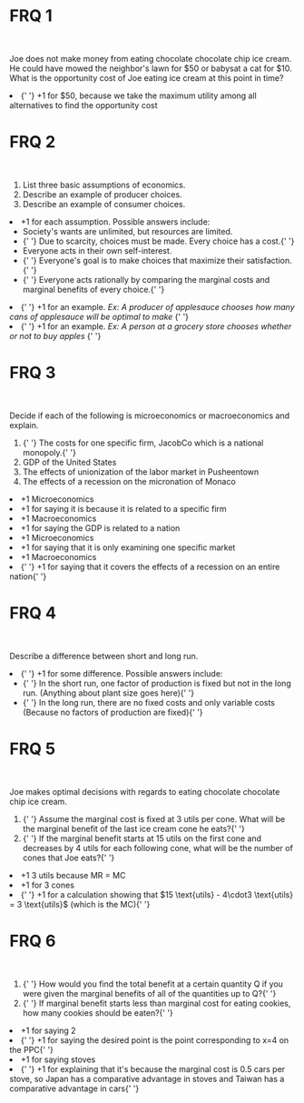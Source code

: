 
# FRQ 1

<br />

Joe does not make money from eating chocolate chocolate chip ice cream. He could have mowed the neighbor's lawn for &#36;50 or babysat a cat for &#36;10. What is the opportunity cost of Joe eating ice cream at this point in time?

<FRQ num={1} totalPoints={1}>
  <FRQCheck points={1}>
    <li>
      {' '}
      +1 for $50, because we take the maximum utility among all alternatives to find
      the opportunity cost
    </li>
  </FRQCheck>
</FRQ>

# FRQ 2

<br />

<ol className="alpha-list-mdx">
  <li> List three basic assumptions of economics. </li>
  <li> Describe an example of producer choices. </li>
  <li> Describe an example of consumer choices. </li>
</ol>

<FRQ num={2} totalPoints={3}>
  <FRQCheck points={1}>
    <li>
      +1 for each assumption. Possible answers include:
      <ul>
        <li> Society's wants are unlimited, but resources are limited. </li>
        <li>
          {' '}
          Due to scarcity, choices must be made. Every choice has a cost.{' '}
        </li>
        <li> Everyone acts in their own self-interest. </li>
        <li>
          {' '}
          Everyone's goal is to make choices that maximize their satisfaction.{' '}
        </li>
        <li>
          {' '}
          Everyone acts rationally by comparing the marginal costs and marginal benefits
          of every choice.{' '}
        </li>
      </ul>
    </li>
  </FRQCheck>
  <FRQCheck points={1}>
    <li>
      {' '}
      +1 for an example. <i>
        Ex: A producer of applesauce chooses how many cans of applesauce will be
        optimal to make
      </i>{' '}
    </li>
  </FRQCheck>
  <FRQCheck points={1}>
    <li>
      {' '}
      +1 for an example. <i>
        Ex: A person at a grocery store chooses whether or not to buy apples
      </i>{' '}
    </li>
  </FRQCheck>
</FRQ>

# FRQ 3

<br />

Decide if each of the following is microeconomics or macroeconomics and explain.

<ol className="alpha-list-mdx">
  <li>
    {' '}
    The costs for one specific firm, JacobCo which is a national monopoly.{' '}
  </li>
  <li> GDP of the United States </li>
  <li> The effects of unionization of the labor market in Pusheentown </li>
  <li> The effects of a recession on the micronation of Monaco </li>
</ol>

<FRQ num={3} totalPoints={8}>
  <FRQCheck points={2}>
    <li> +1 Microeconomics </li>
    <li> +1 for saying it is because it is related to a specific firm </li>
  </FRQCheck>
  <FRQCheck points={2}>
    <li> +1 Macroeconomics </li>
    <li> +1 for saying the GDP is related to a nation </li>
  </FRQCheck>
  <FRQCheck points={2}>
    <li> +1 Microeconomics </li>
    <li> +1 for saying that it is only examining one specific market </li>
  </FRQCheck>
  <FRQCheck points={2}>
    <li> +1 Macroeconomics </li>
    <li>
      {' '}
      +1 for saying that it covers the effects of a recession on an entire nation{' '}
    </li>
  </FRQCheck>
</FRQ>

# FRQ 4

<br />

Describe a difference between short and long run.

<FRQ num={4} totalPoints={1}>
  <FRQCheck points={1}>
    <li>
      {' '}
      +1 for some difference. Possible answers include:
      <ul>
        <li>
          {' '}
          In the short run, one factor of production is fixed but not in the long
          run. (Anything about plant size goes here){' '}
        </li>
        <li>
          {' '}
          In the long run, there are no fixed costs and only variable costs (Because
          no factors of production are fixed){' '}
        </li>
      </ul>
    </li>
  </FRQCheck>
</FRQ>

# FRQ 5

<br />

Joe makes optimal decisions with regards to eating chocolate chocolate chip ice cream.

<ol className="alpha-list-mdx">
  <li>
    {' '}
    Assume the marginal cost is fixed at 3 utils per cone. What will be the marginal
    benefit of the last ice cream cone he eats?{' '}
  </li>
  <li>
    {' '}
    If the marginal benefit starts at 15 utils on the first cone and decreases by
    4 utils for each following cone, what will be the number of cones that Joe eats?{' '}
  </li>
</ol>
<FRQ num={5} totalPoints={3}>
  <FRQCheck points={1}>
    <li> +1 3 utils because MR = MC </li>
  </FRQCheck>
  <FRQCheck points={2}>
    <li> +1 for 3 cones </li>
    <li>
      {' '}
      +1 for a calculation showing that $15 \text{utils} - 4\cdot3 \text{utils} =
      3 \text{utils}$ (which is the MC){' '}
    </li>
  </FRQCheck>
</FRQ>

# FRQ 6

<br />

<ol className="alpha-list-mdx">
  <li>
    {' '}
    How would you find the total benefit at a certain quantity Q if you were given
    the marginal benefits of all of the quantities up to Q?{' '}
  </li>
  <li>
    {' '}
    If marginal benefit starts less than marginal cost for eating cookies, how many
    cookies should be eaten?{' '}
  </li>
</ol>

<FRQ num={6} totalPoints={4}>
  <FRQCheck points={2}>
    <li> +1 for saying 2 </li>
    <li>
      {' '}
      +1 for saying the desired point is the point corresponding to x=4 on the PPC{' '}
    </li>
  </FRQCheck>
  <FRQCheck points={2}>
    <li> +1 for saying stoves </li>
    <li>
      {' '}
      +1 for explaining that it's because the marginal cost is 0.5 cars per stove,
      so Japan has a comparative advantage in stoves and Taiwan has a comparative
      advantage in cars{' '}
    </li>
  </FRQCheck>
</FRQ>
